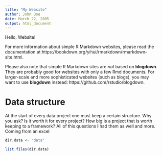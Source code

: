 ```yaml
---
title: "My Website"
author: John Doe
date: March 22, 2005
output: html_document
---
```


Hello, Website!

For more information about simple R Markdown websites, please read the documentation at https://bookdown.org/yihui/rmarkdown/rmarkdown-site.html.

Please also note that simple R Markdown sites are _not_ based on **blogdown**. They are probably good for websites with only a few Rmd documents. For larger-scale and more sophisticated websites (such as blogs), you may want to use **blogdown** instead: https://github.com/rstudio/blogdown.


# Data structure

At the start of every data project one must keep a certain structure. Why you ask? Is it worth it for every project? How big is a project that is worth keeping to a framework? 
All of this questions I had them as well and more. Coming from an excel 


```r
dir.data <- "data"

list.files(dir.data)


```

